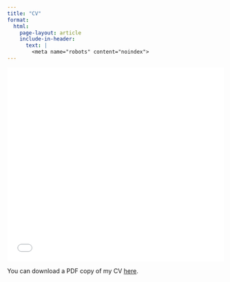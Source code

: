 ```yaml
---
title: "CV"
format: 
  html:
    page-layout: article
    include-in-header:
      text: |
        <meta name="robots" content="noindex">
---
```


```{=html}
<iframe src="/files/Grawe_CV_en.pdf#toolbar=0," width="100%" height="450" frameborder="no" border="0" marginwidth="0" marginheight="0"></iframe>
```

You can download a PDF copy of my CV [here](/files/Grawe_CV_en.pdf){target="_blank"}.